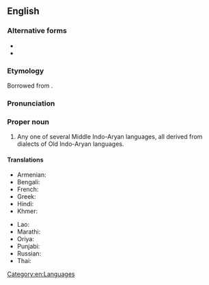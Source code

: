==English==
{{wikipedia}}

===Alternative forms===
* {{l|en|Pracrit}}
* {{l|en|Prākrit}}

===Etymology===
Borrowed from {{bor|en|sa|प्राकृत||unrefined, natural, i.e. vernacular}}.

===Pronunciation===
{{rfp|lang=en}}

===Proper noun===
{{en-proper noun|Prakrits}}

# Any one of several Middle Indo-Aryan languages, all derived from dialects of Old Indo-Aryan languages.

====Translations====
{{trans-top|any of Middle Indo-Aryan languages, derived from dialects of Old Indo-Aryan languages}}
* Armenian: {{t+|hy|պրակրիտ|sc=Armn}}
* Bengali: {{t|bn|প্রাকৃত}}
* French: {{t+|fr|prakrit}}
* Greek: {{t|el|πρακριτική γλώσσα|f}}
* Hindi: {{t+|hi|प्राकृत|m|sc=Deva}}
* Khmer: {{t+|km|ប្រាក្រឹត|tr=praakrət|sc=Ethi}}
{{trans-mid}}
* Lao: {{t-needed|lo}}
* Marathi: {{t|mr|प्राकृत}}
* Oriya: {{t-needed|or}}
* Punjabi: {{t-needed|pa}}
* Russian: {{t+|ru|пракрит}}
* Thai: {{t+|th|ปรากฤต}}
{{trans-bottom}}

[[Category:en:Languages]]